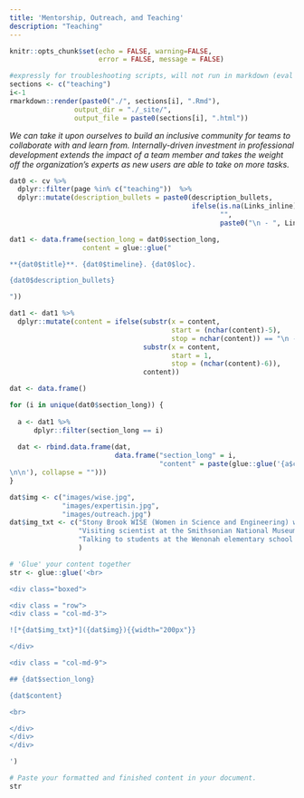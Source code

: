 ```yaml
---
title: 'Mentorship, Outreach, and Teaching'
description: "Teaching"
---
```


```r
knitr::opts_chunk$set(echo = FALSE, warning=FALSE, 
                      error = FALSE, message = FALSE)
```


```r
#expressly for troubleshooting scripts, will not run in markdown (eval = FALSE)
sections <- c("teaching")
i<-1
rmarkdown::render(paste0("./", sections[i], ".Rmd"),
                output_dir = "./_site/",
                output_file = paste0(sections[i], ".html"))
```


*We can take it upon ourselves to build an inclusive community for teams to collaborate with and learn from. Internally-driven investment in professional development extends the impact of a team member and takes the weight off the organization’s experts as new users are able to take on more tasks. *


```r
dat0 <- cv %>%
  dplyr::filter(page %in% c("teaching"))  %>%
  dplyr::mutate(description_bullets = paste0(description_bullets, 
                                             ifelse(is.na(Links_inline),
                                                    "",
                                                    paste0("\n - ", Links_inline))))

dat1 <- data.frame(section_long = dat0$section_long,
                  content = glue::glue("

**{dat0$title}**. {dat0$timeline}. {dat0$loc}.

{dat0$description_bullets} 

"))

dat1 <- dat1 %>%
  dplyr::mutate(content = ifelse(substr(x = content,
                                        start = (nchar(content)-5),
                                        stop = nchar(content)) == "\n -  \n",
                                 substr(x = content,
                                        start = 1,
                                        stop = (nchar(content)-6)),
                                 content))

dat <- data.frame()

for (i in unique(dat0$section_long)) {
  
  a <- dat1 %>% 
      dplyr::filter(section_long == i) 
  
  dat <- rbind.data.frame(dat, 
                          data.frame("section_long" = i, 
                                     "content" = paste(glue::glue('{a$content}
\n\n'), collapse = "")))
}

dat$img <- c("images/wise.jpg",
             "images/expertisin.jpg", 
             "images/outreach.jpg")
dat$img_txt <- c("Stony Brook WISE (Women in Science and Engineering) working up some of the day’s data from our mini-study on blue crab temperature-dependent aerobic and anaerobic metabolism.", 
                 "Visiting scientist at the Smithsonian National Museum of Natural History's Expert Is In Program. There, we talked about about how fish are caught in recreational and commercial fisheries, fishing gear, and sustainable seafood.", 
                 "Talking to students at the Wenonah elementary school science fair about some fish most people never get to see." 
                 )
```


```r

# 'Glue' your content together
str <- glue::glue('<br>

<div class="boxed">

<div class = "row">
<div class = "col-md-3">

![*{dat$img_txt}*]({dat$img}){{width="200px"}}

</div>

<div class = "col-md-9">

## {dat$section_long}

{dat$content}

<br>

</div>
</div>
</div>

')

# Paste your formatted and finished content in your document. 
str 

```



